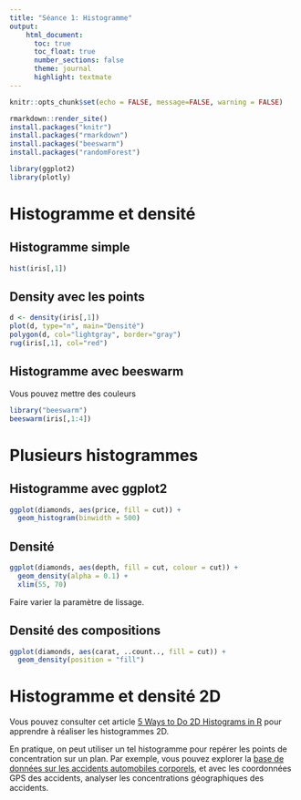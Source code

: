 ```yaml
---
title: "Séance 1: Histogramme"
output:
    html_document:
      toc: true
      toc_float: true
      number_sections: false
      theme: journal
      highlight: textmate
---
```


```r
knitr::opts_chunk$set(echo = FALSE, message=FALSE, warning = FALSE)
```


```r
rmarkdown::render_site()
install.packages("knitr")
install.packages("rmarkdown")
install.packages("beeswarm")
install.packages("randomForest")
```

```r
library(ggplot2)
library(plotly)
```

# Histogramme et densité

## Histogramme simple

```r
hist(iris[,1])
```

## Density avec les points

```r
d <- density(iris[,1])
plot(d, type="n", main="Densité")
polygon(d, col="lightgray", border="gray")
rug(iris[,1], col="red")
```

## Histogramme avec beeswarm

Vous pouvez mettre des couleurs

```r
library("beeswarm")
beeswarm(iris[,1:4])
```

# Plusieurs histogrammes 

## Histogramme avec ggplot2

```r
ggplot(diamonds, aes(price, fill = cut)) +
  geom_histogram(binwidth = 500)
```

## Densité

```r
ggplot(diamonds, aes(depth, fill = cut, colour = cut)) +
  geom_density(alpha = 0.1) +
  xlim(55, 70)
```

Faire varier la paramètre de lissage.

## Densité des compositions

```r
ggplot(diamonds, aes(carat, ..count.., fill = cut)) +
  geom_density(position = "fill")
```



# Histogramme et densité 2D

Vous pouvez consulter cet article [5 Ways to Do 2D Histograms in R](http://www.everydayanalytics.ca/2014/09/5-ways-to-do-2d-histograms-in-r.html) pour apprendre à réaliser les histogrammes 2D.


En pratique, on peut utiliser un tel histogramme pour repérer les points de concentration sur un plan. Par exemple, vous pouvez explorer la [base de données sur les accidents automobiles corporels](https://www.data.gouv.fr/fr/datasets/base-de-donnees-accidents-corporels-de-la-circulation/), et avec les coordonnées GPS des accidents, analyser les concentrations géographiques des accidents.

